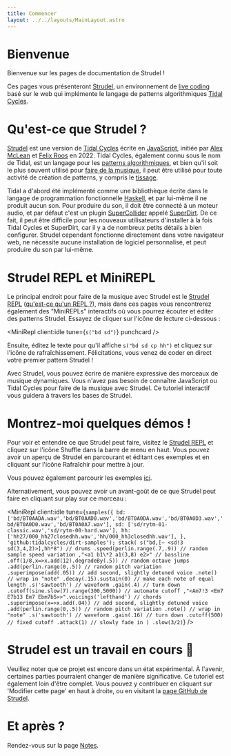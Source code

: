 ```yaml
---
title: Commencer
layout: ../../layouts/MainLayout.astro
---
```



# Bienvenue

Bienvenue sur les pages de documentation de Strudel !

Ces pages vous présenteront [Strudel](https://strudel.cc/), un environnement de [live coding](https://github.com/toplap/awesome-livecoding/) basé sur le web qui implémente le langage de patterns algorithmiques [Tidal Cycles](https://tidalcycles.org).

# Qu'est-ce que Strudel ?

[Strudel](https://strudel.cc/) est une version de [Tidal Cycles](https://tidalcycles.org) écrite en [JavaScript](https://developer.mozilla.org/en-US/docs/Web/JavaScript), initiée par [Alex McLean](https://slab.org) et [Felix Roos](https://froos.cc/) en 2022.
Tidal Cycles, également connu sous le nom de Tidal, est un langage pour les [patterns algorithmiques](https://algorithmicpattern.org), et bien qu'il soit le plus souvent utilisé pour [faire de la musique](https://tidalcycles.org/docs/showcase), il peut être utilisé pour toute activité de création de patterns, y compris le [tissage](https://www.youtube.com/watch?v=TfEmEsusXjU).

Tidal a d'abord été implémenté comme une bibliothèque écrite dans le langage de programmation fonctionnelle [Haskell](https://www.haskell.org/), et par lui-même il ne produit aucun son.
Pour produire du son, il doit être connecté à un moteur audio, et par défaut c'est un plugin [SuperCollider](https://supercollider.github.io/) appelé [SuperDirt](https://github.com/musikinformatik/SuperDirt/).
De ce fait, il peut être difficile pour les nouveaux utilisateurs d'installer à la fois Tidal Cycles et SuperDirt, car il y a de nombreux petits détails à bien configurer.
Strudel cependant fonctionne directement dans votre navigateur web, ne nécessite aucune installation de logiciel personnalisé, et peut produire du son par lui-même.

# Strudel REPL et MiniREPL

Le principal endroit pour faire de la musique avec Strudel est le [Strudel REPL](https://strudel.cc/) ([qu'est-ce qu'un REPL ?](https://en.wikipedia.org/wiki/Read%E2%80%93eval%E2%80%93print_loop)), mais dans ces pages vous rencontrerez également des "MiniREPLs" interactifs où vous pourrez écouter et éditer des patterns Strudel.
Essayez de cliquer sur l'icône de lecture ci-dessous :

<MiniRepl client:idle tune={`s("bd sd")`} punchcard />

Ensuite, éditez le texte pour qu'il affiche `s("bd sd cp hh")` et cliquez sur l'icône de rafraîchissement.
Félicitations, vous venez de coder en direct votre premier pattern Strudel !

Avec Strudel, vous pouvez écrire de manière expressive des morceaux de musique dynamiques.
Vous n'avez pas besoin de connaître JavaScript ou Tidal Cycles pour faire de la musique avec Strudel.
Ce tutoriel interactif vous guidera à travers les bases de Strudel.

# Montrez-moi quelques démos !

Pour voir et entendre ce que Strudel peut faire, visitez le [Strudel REPL](https://strudel.cc/) et cliquez sur l'icône Shuffle dans la barre de menu en haut.
Vous pouvez avoir un aperçu de Strudel en parcourant et éditant ces exemples et en cliquant sur l'icône Rafraîchir pour mettre à jour.

Vous pouvez également parcourir les exemples [ici](/examples).

Alternativement, vous pouvez avoir un avant-goût de ce que Strudel peut faire en cliquant sur play sur ce morceau :

<MiniRepl
  client:idle
  tune={`samples({
  bd: ['bd/BT0AADA.wav','bd/BT0AAD0.wav','bd/BT0A0DA.wav','bd/BT0A0D3.wav','bd/BT0A0D0.wav','bd/BT0A0A7.wav'],
  sd: ['sd/rytm-01-classic.wav','sd/rytm-00-hard.wav'],
  hh: ['hh27/000_hh27closedhh.wav','hh/000_hh3closedhh.wav'],
}, 'github:tidalcycles/dirt-samples');
stack(
s("bd,[~ <sd!3 sd(3,4,2)>],hh*8") // drums
.speed(perlin.range(.7,.9)) // random sample speed variation
,"<a1 b1\*2 a1(3,8) e2>" // bassline
.off(1/8,x=>x.add(12).degradeBy(.5)) // random octave jumps
.add(perlin.range(0,.5)) // random pitch variation
.superimpose(add(.05)) // add second, slightly detuned voice
.note() // wrap in "note"
.decay(.15).sustain(0) // make each note of equal length
.s('sawtooth') // waveform
.gain(.4) // turn down
.cutoff(sine.slow(7).range(300,5000)) // automate cutoff
,"<Am7!3 <Em7 E7b13 Em7 Ebm7b5>>".voicings('lefthand') // chords
.superimpose(x=>x.add(.04)) // add second, slightly detuned voice
.add(perlin.range(0,.5)) // random pitch variation
.note() // wrap in "note"
.s('sawtooth') // waveform
.gain(.16) // turn down
.cutoff(500) // fixed cutoff
.attack(1) // slowly fade in
)
.slow(3/2)`}
/>

# Strudel est un travail en cours 🚧

Veuillez noter que ce projet est encore dans un état expérimental.
À l'avenir, certaines parties pourraient changer de manière significative.
Ce tutoriel est également loin d'être complet.
Vous pouvez y contribuer en cliquant sur 'Modifier cette page' en haut à droite, ou en visitant la [page GitHub de Strudel](https://codeberg.org/uzu/strudel/).

# Et après ?

Rendez-vous sur la page [Notes](/learn/notes).

<br />
